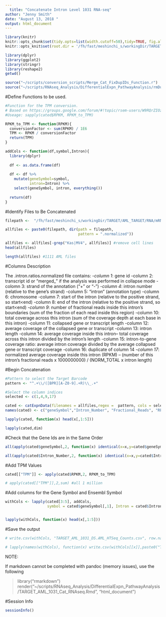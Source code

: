 ```yaml
---
  title: "Concatenate Intron Level 1031 RNA-seq"
author: "Jenny Smith"
date: "August 13, 2018 "
output: html_document
---
```

  
  
```r
library(knitr)
knitr::opts_chunk$set(tidy.opts=list(width.cutoff=50),tidy=TRUE, fig.align='center', fig.height = 5, fig.width = 5)
knitr::opts_knit$set(root.dir = '/fh/fast/meshinchi_s/workingDir/TARGET/AML_TARGET/RNA/mRNAseq/analysis/2017.10.09_Concatenate_1031_RNAseq/')
```

```r
library(dplyr)
library(ggplot2)
library(stringr)
library(reshape2)
getwd()
```

```r
source("~/scripts/conversion_scripts/Merge_Cat_FixDupIDs_Function.r")
source("~/scripts/RNAseq_Analysis/DifferentialExpn_PathwayAnalysis/rmDupGenes_Function.r")
```




#Define Functions to be used. 

```r
#Function for the TPM conversion. 
# Based on https://groups.google.com/forum/#!topic/rsem-users/W9RQrZIOzA4
#Useage: sapply(cated$RPKM, RPKM_to_TPM)

RPKM_to_TPM <- function(RPKM){
  conversionFactor <- sum(RPKM) / 1E6
  TPM <- RPKM / conversionFactor
  return(TPM)
}
```


```r
addCols <- function(df,symbol,Intron){
  library(dplyr)
  
  df <- as.data.frame(df)
  
  df <- df %>%
    mutate(geneSymbol=symbol,
           intron=Intron) %>%
    select(geneSymbol, intron, everything())
  
  return(df)
}
```



#Identify Files to Be Concatenated

```r
filepath <-  "/fh/fast/meshinchi_s/workingDir/TARGET/AML_TARGET/RNA/mRNAseq/level3/intron/2017July_BCCA_1031_Illumina_data/"

allfiles <- paste0(filepath, dir(path = filepath, 
                                 pattern = ".normalized"))

allfiles <- allfiles[-grep("Kas|MV4", allfiles)] #remove cell lines
head(allfiles)
```


```r
length(allfiles) #1111 AML files 
```



#Columns Description

The .intron.ratios.normalized file contains:
-*column 1*: gene id
-column 2: transcript id or "merged_<gene_id>" if the analysis was performed in
collapse mode
-colomn 3: strand of the annotation ("+" or "-")
-*column 4*: intron number (relative to the gene's strand)
-column 5: "intron" (annotation type)
-column 6: chromosome
-column 7: start of the intron (relative to the positive strand, so start<end)
-column 8: end of the intron (relative to the positive strand, so start<end)
-*column 9*: number of fractional reads inside this intron's boundaries (sum of the
fraction of each read inside this region)
-column 10: total coverage across this intron (sum of the coverage depth at each
base in this intron)
-column 11: collapsed gene or transcript length
-column 12: average coverage of the collapsed gene or transcript
-column 13: intron length
-column 14: average coverage inside this intron-- total coverage across this
intron divided by the intron's length
-column 15: intron-to-gene coverage ratio: average intron coverage divided by the
average collapsed gene or transcript coverage
-column 16: duplicate of column 14
-*column 17*: normalized average coverage inside this intron (RPKM) -- (number of
this intron's fractional reads x 1000000000) / (NORM_TOTAL x intron length)



#Begin Concatenation 

```r
#Pattern to select the Target Barcode
pattern <- "^.+\\/([BPR][A-Z0-9].+R)\\_.+"

```

```r
#Select the column indices 
selected <- c(1,4,9,17)
```

```r
cated <- catExpnData(filenames = allfiles,regex =  pattern, cols = selected, header = FALSE)
names(cated) <- c("geneSymbol","Intron_Number", "Fractional_Reads", "RPKM")
```

```r
lapply(cated, function(x) head(x[,1:5]))

lapply(cated,dim)
```



#Check that the Gene Ids are in the Same Order


```r
all(apply(cated$geneSymbol,2, function(x) identical(x=x,y=cated$geneSymbol[,1])))
```

```r
all(apply(cated$Intron_Number,2, function(x) identical(x=x,y=cated$Intron_Number[,1])))
```


#Add TPM Values 

```r
cated[["TPM"]] <- apply(cated$RPKM,2, RPKM_to_TPM)
```

```r
# apply(cated[["TPM"]],2,sum) #all 1 million
```


#Add columns for the Gene Symbol and Ensembl Symbol 

```r
withCols <- lapply(cated[3:5], addCols, 
                   symbol = cated$geneSymbol[,1], Intron = cated$Intron_Number[,1])


lapply(withCols, function(x) head(x[,1:5]))
```



#Save the output

```r
# write.csv(withCols, "TARGET_AML_1031_DS.AML_HTSeq_Counts.csv", row.names = FALSE)
```

```r
# lapply(names(withCols), function(x) write.csv(withCols[[x]],paste0("TARGET_AML_AAML1031_RNASeq_Intron_",x,".csv"), row.names = FALSE))
```


NOTE:
  
  If markdown cannot be completed with pandoc (memory issues), use the following

> library("rmarkdown")
> render("~/scripts/RNAseq_Analysis/DifferentialExpn_PathwayAnalysis/TARGET_AML_1031_Cat_RNAseq.Rmd", "html_document")


#Session Info

```r
sessionInfo()
```

